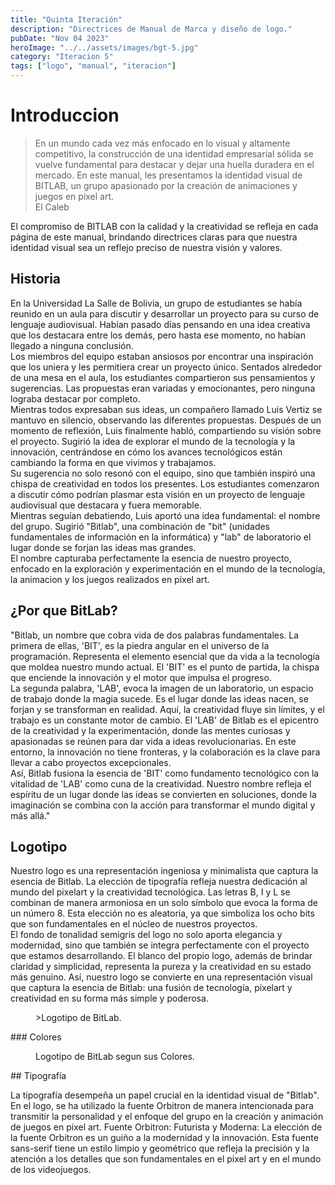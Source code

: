 ```yaml
---
title: "Quinta Iteración"
description: "Directrices de Manual de Marca y diseño de logo."
pubDate: "Nov 04 2023"
heroImage: "../../assets/images/bgt-5.jpg"
category: "Iteracion 5"
tags: ["logo", "manual", "iteracion"]
---
```


# Introduccion

> En un mundo cada vez más enfocado en lo visual y altamente competitivo, la construcción de una identidad empresarial sólida se vuelve fundamental para destacar y dejar una huella duradera en el mercado. En este manual, les presentamos la identidad visual de BITLAB, un grupo apasionado por la creación de animaciones y juegos en pixel art. <br/>El Caleb

El compromiso de BITLAB con la calidad y la creatividad se refleja en cada página de este manual, brindando directrices claras para que nuestra identidad visual sea un reflejo preciso de nuestra visión y valores.

## Historia

En la Universidad La Salle de Bolivia, un grupo de estudiantes se había reunido en un aula para discutir y desarrollar un proyecto para su curso de lenguaje audiovisual. Habían pasado días pensando en una idea creativa que los destacara entre los demás, pero hasta ese momento, no habían llegado a ninguna conclusión.<br/>
Los miembros del equipo estaban ansiosos por encontrar una inspiración que los uniera y les permitiera crear un proyecto único. Sentados alrededor de una mesa en el aula, los estudiantes compartieron sus pensamientos y sugerencias. Las propuestas eran variadas y emocionantes, pero ninguna lograba destacar por completo.<br/>
Mientras todos expresaban sus ideas, un compañero llamado Luis Vertiz se mantuvo en silencio, observando las diferentes propuestas. Después de un momento de reflexión, Luis finalmente habló, compartiendo su visión sobre el proyecto. Sugirió la idea de explorar el mundo de la tecnología y la innovación, centrándose en cómo los avances tecnológicos están cambiando la forma en que vivimos y trabajamos.<br/>
Su sugerencia no solo resonó con el equipo, sino que también inspiró una chispa de creatividad en todos los presentes. Los estudiantes comenzaron a discutir cómo podrían plasmar esta visión en un proyecto de lenguaje audiovisual que destacara y fuera memorable.<br/>
Mientras seguían debatiendo, Luis aportó una idea fundamental: el nombre del grupo. Sugirió "Bitlab", una combinación de "bit" (unidades fundamentales de información en la informática) y "lab" de laboratorio el lugar donde se forjan las ideas mas grandes. <br/>
El nombre capturaba perfectamente la esencia de nuestro proyecto, enfocado en la exploración y experimentación en el mundo de la tecnología, la animacion y los juegos realizados en pixel art.<br/>

## ¿Por que BitLab?

"Bitlab, un nombre que cobra vida de dos palabras fundamentales. La primera de ellas, 'BIT', es la piedra angular en el universo de la programación. Representa el elemento esencial que da vida a la tecnología que moldea nuestro mundo actual. El 'BIT' es el punto de partida, la chispa que enciende la innovación y el motor que impulsa el progreso. <br/>
La segunda palabra, 'LAB', evoca la imagen de un laboratorio, un espacio de trabajo donde la magia sucede. Es el lugar donde las ideas nacen, se forjan y se transforman en realidad. Aquí, la creatividad fluye sin límites, y el trabajo es un constante motor de cambio. El 'LAB' de Bitlab es el epicentro de la creatividad y la experimentación, donde las mentes curiosas y apasionadas se reúnen para dar vida a ideas revolucionarias. En este entorno, la innovación no tiene fronteras, y la colaboración es la clave para llevar a cabo proyectos excepcionales. <br/>
Así, Bitlab fusiona la esencia de 'BIT' como fundamento tecnológico con la vitalidad de 'LAB' como cuna de la creatividad. Nuestro nombre refleja el espíritu de un lugar donde las ideas se convierten en soluciones, donde la imaginación se combina con la acción para transformar el mundo digital y más allá."

## Logotipo

Nuestro logo es una representación ingeniosa y minimalista que captura la esencia de Bitlab. La elección de tipografía refleja nuestra dedicación al mundo del pixelart y la creatividad tecnológica. Las letras B, I y L se combinan de manera armoniosa en un solo símbolo que evoca la forma de un número 8. Esta elección no es aleatoria, ya que simboliza los ocho bits que son fundamentales en el núcleo de nuestros proyectos.<br/>
El fondo de tonalidad semigris del logo no solo aporta elegancia y modernidad, sino que también se integra perfectamente con el proyecto que estamos desarrollando. El blanco del propio logo, además de brindar claridad y simplicidad, representa la pureza y la creatividad en su estado más genuino. Así, nuestro logo se convierte en una representación visual que captura la esencia de Bitlab: una fusión de tecnología, pixelart y creatividad en su forma más simple y poderosa.

<figure>
    <img
        class="w-3/5 h-full mx-auto px-auto"
        src="https://onedrive.live.com/embed?resid=B3617E53BCF30304%21157&authkey=%21ANncUF62kdRvIr0&width=6250&height=6250"
        alt=""
    />
    <figcaption>>Logotipo de BitLab.</figcaption>
</figure>
### Colores
<figure>
    <img
        class="w-4/5 h-full mx-auto px-auto"
        src="https://onedrive.live.com/embed?resid=B3617E53BCF30304%21158&authkey=%21AAl4Bg9JtWBx-mo&width=929&height=541"
        alt=""
    />
    <figcaption>Logotipo de BitLab segun sus Colores.</figcaption>
</figure>
## Tipografía

La tipografía desempeña un papel crucial en la identidad visual de
"Bitlab". En el logo, se ha utilizado la fuente Orbitron de manera intencionada para
transmitir la personalidad y el enfoque del grupo en la creación y animación de juegos
en pixel art. Fuente Orbitron: Futurista y Moderna: La elección de la fuente Orbitron
es un guiño a la modernidad y la innovación. Esta fuente sans-serif tiene un estilo
limpio y geométrico que refleja la precisión y la atención a los detalles que son
fundamentales en el pixel art y en el mundo de los videojuegos.

<figure class="flex justify-center">
    <img
        class="w-full h-full mx-auto px-auto"
        src="https://onedrive.live.com/embed?resid=B3617E53BCF30304%21160&authkey=%21AApGWMyzSQvNah8&width=7022&height=3772"
        alt=""
    />
</figure>
<figure class="flex justify-center">
    <img
        class="w-full h-full mx-auto px-auto"
        src="https://onedrive.live.com/embed?resid=B3617E53BCF30304%21159&authkey=%21ANEhTDyz9eFglbI&width=15163&height=8185"
        alt=""
    />
</figure>
